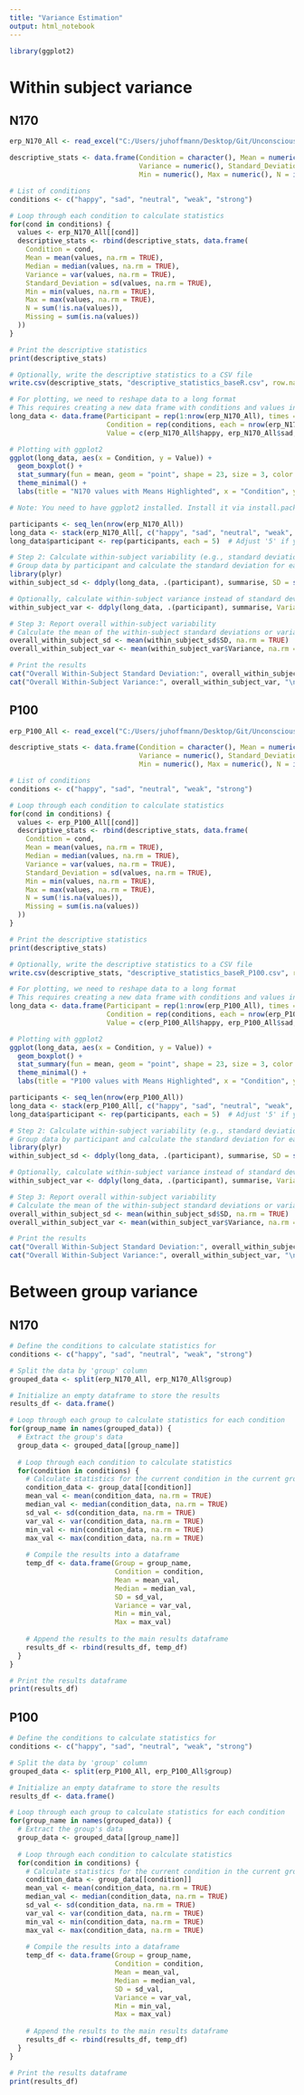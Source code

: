 ```yaml
---
title: "Variance Estimation"
output: html_notebook
---
```


```r
library(ggplot2)
```

# Within subject variance
## N170

```r
erp_N170_All <- read_excel("C:/Users/juhoffmann/Desktop/Git/UnconsciousBias/data/erp_N170_All.xlsx")

```

```r

descriptive_stats <- data.frame(Condition = character(), Mean = numeric(), Median = numeric(),
                                Variance = numeric(), Standard_Deviation = numeric(),
                                Min = numeric(), Max = numeric(), N = integer(), Missing = integer())

# List of conditions
conditions <- c("happy", "sad", "neutral", "weak", "strong")

# Loop through each condition to calculate statistics
for(cond in conditions) {
  values <- erp_N170_All[[cond]]
  descriptive_stats <- rbind(descriptive_stats, data.frame(
    Condition = cond,
    Mean = mean(values, na.rm = TRUE),
    Median = median(values, na.rm = TRUE),
    Variance = var(values, na.rm = TRUE),
    Standard_Deviation = sd(values, na.rm = TRUE),
    Min = min(values, na.rm = TRUE),
    Max = max(values, na.rm = TRUE),
    N = sum(!is.na(values)),
    Missing = sum(is.na(values))
  ))
}

# Print the descriptive statistics
print(descriptive_stats)

# Optionally, write the descriptive statistics to a CSV file
write.csv(descriptive_stats, "descriptive_statistics_baseR.csv", row.names = FALSE)

# For plotting, we need to reshape data to a long format
# This requires creating a new data frame with conditions and values in separate columns
long_data <- data.frame(Participant = rep(1:nrow(erp_N170_All), times = length(conditions)),
                        Condition = rep(conditions, each = nrow(erp_N170_All)),
                        Value = c(erp_N170_All$happy, erp_N170_All$sad, erp_N170_All$neutral, erp_N170_All$weak, erp_N170_All$strong))

# Plotting with ggplot2
ggplot(long_data, aes(x = Condition, y = Value)) +
  geom_boxplot() +
  stat_summary(fun = mean, geom = "point", shape = 23, size = 3, color = "red") +
  theme_minimal() +
  labs(title = "N170 values with Means Highlighted", x = "Condition", y = "Value")

# Note: You need to have ggplot2 installed. Install it via install.packages("ggplot2") if needed.

```

```r

participants <- seq_len(nrow(erp_N170_All))
long_data <- stack(erp_N170_All[, c("happy", "sad", "neutral", "weak", "strong")])
long_data$participant <- rep(participants, each = 5)  # Adjust '5' if you have a different number of conditions

# Step 2: Calculate within-subject variability (e.g., standard deviation) for each participant
# Group data by participant and calculate the standard deviation for each
library(plyr)
within_subject_sd <- ddply(long_data, .(participant), summarise, SD = sd(values, na.rm = TRUE))

# Optionally, calculate within-subject variance instead of standard deviation
within_subject_var <- ddply(long_data, .(participant), summarise, Variance = var(values, na.rm = TRUE))

# Step 3: Report overall within-subject variability
# Calculate the mean of the within-subject standard deviations or variances to get an overall measure
overall_within_subject_sd <- mean(within_subject_sd$SD, na.rm = TRUE)
overall_within_subject_var <- mean(within_subject_var$Variance, na.rm = TRUE)

# Print the results
cat("Overall Within-Subject Standard Deviation:", overall_within_subject_sd, "\n")
cat("Overall Within-Subject Variance:", overall_within_subject_var, "\n")

```


## P100

```r
erp_P100_All <- read_excel("C:/Users/juhoffmann/Desktop/Git/UnconsciousBias/data/erp_P100_All.xlsx")

```

```r

descriptive_stats <- data.frame(Condition = character(), Mean = numeric(), Median = numeric(),
                                Variance = numeric(), Standard_Deviation = numeric(),
                                Min = numeric(), Max = numeric(), N = integer(), Missing = integer())

# List of conditions
conditions <- c("happy", "sad", "neutral", "weak", "strong")

# Loop through each condition to calculate statistics
for(cond in conditions) {
  values <- erp_P100_All[[cond]]
  descriptive_stats <- rbind(descriptive_stats, data.frame(
    Condition = cond,
    Mean = mean(values, na.rm = TRUE),
    Median = median(values, na.rm = TRUE),
    Variance = var(values, na.rm = TRUE),
    Standard_Deviation = sd(values, na.rm = TRUE),
    Min = min(values, na.rm = TRUE),
    Max = max(values, na.rm = TRUE),
    N = sum(!is.na(values)),
    Missing = sum(is.na(values))
  ))
}

# Print the descriptive statistics
print(descriptive_stats)

# Optionally, write the descriptive statistics to a CSV file
write.csv(descriptive_stats, "descriptive_statistics_baseR_P100.csv", row.names = FALSE)

# For plotting, we need to reshape data to a long format
# This requires creating a new data frame with conditions and values in separate columns
long_data <- data.frame(Participant = rep(1:nrow(erp_P100_All), times = length(conditions)),
                        Condition = rep(conditions, each = nrow(erp_P100_All)),
                        Value = c(erp_P100_All$happy, erp_P100_All$sad, erp_P100_All$neutral, erp_P100_All$weak, erp_P100_All$strong))

# Plotting with ggplot2
ggplot(long_data, aes(x = Condition, y = Value)) +
  geom_boxplot() +
  stat_summary(fun = mean, geom = "point", shape = 23, size = 3, color = "red") +
  theme_minimal() +
  labs(title = "P100 values with Means Highlighted", x = "Condition", y = "Value")

```

```r

participants <- seq_len(nrow(erp_P100_All))
long_data <- stack(erp_P100_All[, c("happy", "sad", "neutral", "weak", "strong")])
long_data$participant <- rep(participants, each = 5)  # Adjust '5' if you have a different number of conditions

# Step 2: Calculate within-subject variability (e.g., standard deviation) for each participant
# Group data by participant and calculate the standard deviation for each
library(plyr)
within_subject_sd <- ddply(long_data, .(participant), summarise, SD = sd(values, na.rm = TRUE))

# Optionally, calculate within-subject variance instead of standard deviation
within_subject_var <- ddply(long_data, .(participant), summarise, Variance = var(values, na.rm = TRUE))

# Step 3: Report overall within-subject variability
# Calculate the mean of the within-subject standard deviations or variances to get an overall measure
overall_within_subject_sd <- mean(within_subject_sd$SD, na.rm = TRUE)
overall_within_subject_var <- mean(within_subject_var$Variance, na.rm = TRUE)

# Print the results
cat("Overall Within-Subject Standard Deviation:", overall_within_subject_sd, "\n")
cat("Overall Within-Subject Variance:", overall_within_subject_var, "\n")

```


# Between group variance

## N170


```r
# Define the conditions to calculate statistics for
conditions <- c("happy", "sad", "neutral", "weak", "strong")

# Split the data by 'group' column
grouped_data <- split(erp_N170_All, erp_N170_All$group)

# Initialize an empty dataframe to store the results
results_df <- data.frame()

# Loop through each group to calculate statistics for each condition
for(group_name in names(grouped_data)) {
  # Extract the group's data
  group_data <- grouped_data[[group_name]]
  
  # Loop through each condition to calculate statistics
  for(condition in conditions) {
    # Calculate statistics for the current condition in the current group
    condition_data <- group_data[[condition]]
    mean_val <- mean(condition_data, na.rm = TRUE)
    median_val <- median(condition_data, na.rm = TRUE)
    sd_val <- sd(condition_data, na.rm = TRUE)
    var_val <- var(condition_data, na.rm = TRUE)
    min_val <- min(condition_data, na.rm = TRUE)
    max_val <- max(condition_data, na.rm = TRUE)
    
    # Compile the results into a dataframe
    temp_df <- data.frame(Group = group_name,
                          Condition = condition,
                          Mean = mean_val,
                          Median = median_val,
                          SD = sd_val,
                          Variance = var_val,
                          Min = min_val,
                          Max = max_val)
    
    # Append the results to the main results dataframe
    results_df <- rbind(results_df, temp_df)
  }
}

# Print the results dataframe
print(results_df)

```

## P100

```r
# Define the conditions to calculate statistics for
conditions <- c("happy", "sad", "neutral", "weak", "strong")

# Split the data by 'group' column
grouped_data <- split(erp_P100_All, erp_P100_All$group)

# Initialize an empty dataframe to store the results
results_df <- data.frame()

# Loop through each group to calculate statistics for each condition
for(group_name in names(grouped_data)) {
  # Extract the group's data
  group_data <- grouped_data[[group_name]]
  
  # Loop through each condition to calculate statistics
  for(condition in conditions) {
    # Calculate statistics for the current condition in the current group
    condition_data <- group_data[[condition]]
    mean_val <- mean(condition_data, na.rm = TRUE)
    median_val <- median(condition_data, na.rm = TRUE)
    sd_val <- sd(condition_data, na.rm = TRUE)
    var_val <- var(condition_data, na.rm = TRUE)
    min_val <- min(condition_data, na.rm = TRUE)
    max_val <- max(condition_data, na.rm = TRUE)
    
    # Compile the results into a dataframe
    temp_df <- data.frame(Group = group_name,
                          Condition = condition,
                          Mean = mean_val,
                          Median = median_val,
                          SD = sd_val,
                          Variance = var_val,
                          Min = min_val,
                          Max = max_val)
    
    # Append the results to the main results dataframe
    results_df <- rbind(results_df, temp_df)
  }
}

# Print the results dataframe
print(results_df)
```

